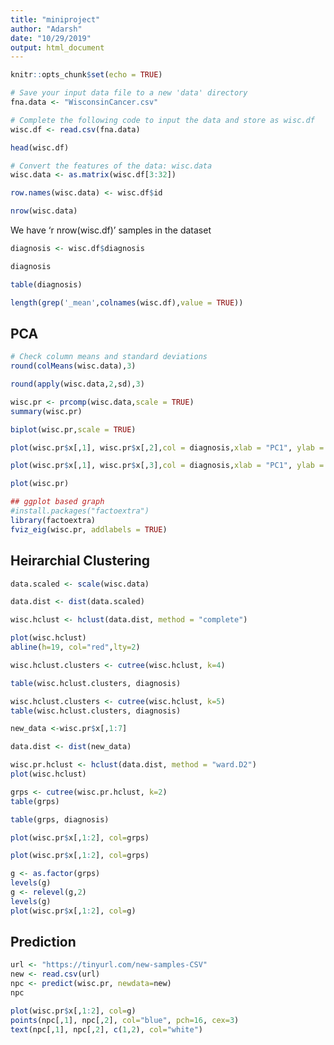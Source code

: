 ```yaml
---
title: "miniproject"
author: "Adarsh"
date: "10/29/2019"
output: html_document
---
```


```r
knitr::opts_chunk$set(echo = TRUE)
```

```r
# Save your input data file to a new 'data' directory
fna.data <- "WisconsinCancer.csv"

# Complete the following code to input the data and store as wisc.df
wisc.df <- read.csv(fna.data)
```

```r
head(wisc.df)
```

```r
# Convert the features of the data: wisc.data
wisc.data <- as.matrix(wisc.df[3:32])
```

```r
row.names(wisc.data) <- wisc.df$id
```

```r
nrow(wisc.data)
```
We have 'r nrow(wisc.df)' samples in the dataset

```r
diagnosis <- wisc.df$diagnosis
```

```r
diagnosis
```
```r
table(diagnosis)
```
```r
length(grep('_mean',colnames(wisc.df),value = TRUE))
```

## PCA

```r
# Check column means and standard deviations
round(colMeans(wisc.data),3)

round(apply(wisc.data,2,sd),3)
```
```r
wisc.pr <- prcomp(wisc.data,scale = TRUE)
summary(wisc.pr)
```



```r
biplot(wisc.pr,scale = TRUE)

```


```r
plot(wisc.pr$x[,1], wisc.pr$x[,2],col = diagnosis,xlab = "PC1", ylab = "PC2")
```
```r
plot(wisc.pr$x[,1], wisc.pr$x[,3],col = diagnosis,xlab = "PC1", ylab = "PC3")
```
```r
plot(wisc.pr)
```

```r
## ggplot based graph
#install.packages("factoextra")
library(factoextra)
fviz_eig(wisc.pr, addlabels = TRUE)
```


## Heirarchial Clustering

```r
data.scaled <- scale(wisc.data)
```

```r
data.dist <- dist(data.scaled)
```


```r
wisc.hclust <- hclust(data.dist, method = "complete")

```

```r
plot(wisc.hclust)
abline(h=19, col="red",lty=2)

```
```r
wisc.hclust.clusters <- cutree(wisc.hclust, k=4)
```


```r
table(wisc.hclust.clusters, diagnosis)
```
```r
wisc.hclust.clusters <- cutree(wisc.hclust, k=5)
table(wisc.hclust.clusters, diagnosis)

```


```r
new_data <-wisc.pr$x[,1:7]
```

```r
data.dist <- dist(new_data)
```

```r
wisc.pr.hclust <- hclust(data.dist, method = "ward.D2")
plot(wisc.hclust)

```

```r
grps <- cutree(wisc.pr.hclust, k=2)
table(grps)
```

```r
table(grps, diagnosis)
```

```r
plot(wisc.pr$x[,1:2], col=grps)

```

```r
plot(wisc.pr$x[,1:2], col=grps)

```

```r
g <- as.factor(grps)
levels(g)
g <- relevel(g,2)
levels(g)
plot(wisc.pr$x[,1:2], col=g)

```

## Prediction

```r
url <- "https://tinyurl.com/new-samples-CSV"
new <- read.csv(url)
npc <- predict(wisc.pr, newdata=new)
npc

```

```r
plot(wisc.pr$x[,1:2], col=g)
points(npc[,1], npc[,2], col="blue", pch=16, cex=3)
text(npc[,1], npc[,2], c(1,2), col="white")
```

